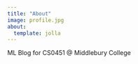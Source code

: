 ```yaml
---
title: "About"
image: profile.jpg
about:
  template: jolla
---
```


ML Blog for CS0451 @ Middlebury College
